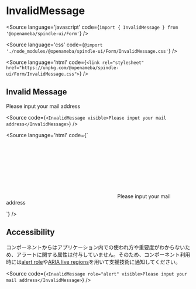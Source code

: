 
# InvalidMessage

<Meta title="Form/InvalidMessage" component={InvalidMessage} />

<Source
  language='javascript'
  code={`import { InvalidMessage } from '@openameba/spindle-ui/Form'`}
/>

<Source
  language='css'
  code={`@import './node_modules/@openameba/spindle-ui/Form/InvalidMessage.css'`}
/>

<Source
  language='html'
  code={`<link rel="stylesheet" href="https://unpkg.com/@openameba/spindle-ui/Form/InvalidMessage.css">`}
/>

## Invalid Message

<Preview withSource="open">
  <Story name="Invalid Message">
    <InvalidMessage visible>Please input your mail address</InvalidMessage>
  </Story>
</Preview>

<Source
  code={`
<InvalidMessage visible>Please input your mail address</InvalidMessage>
  `}
/>

<Source
  language='html'
  code={`
<p class="spui-InvalidMessage">
  <span class="spui-InvalidMessage-icon"><svg>...</svg></span>
  Please input your mail address
</p>
  `}
/>

## Accessibility

<Description>コンポーネントからはアプリケーション内での使われ方や重要度がわからないため、アラートに関する属性は付与していません。そのため、コンポーネント利用時には[alert role](https://developer.mozilla.org/en-US/docs/Web/Accessibility/ARIA/ARIA_Techniques/Using_the_alert_role)や[ARIA live regions](https://developer.mozilla.org/en-US/docs/Web/Accessibility/ARIA/ARIA_Live_Regions)を用いて支援技術に通知してください。</Description>

<Source
  code={`
<InvalidMessage role="alert" visible>Please input your mail address</InvalidMessage>
  `}
/>
